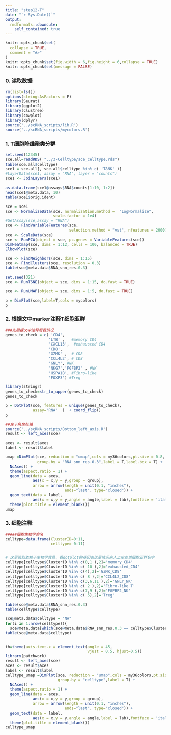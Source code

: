 ```yaml
---
title: "step12-T"
date: "`r Sys.Date()`"
output:
  rmdformats::downcute:
    self_contained: true
---
```


```r
knitr::opts_chunk$set(
  collapse = TRUE,
  comment = "#>"
)
knitr::opts_chunk$set(fig.width = 6,fig.height = 6,collapse = TRUE)
knitr::opts_chunk$set(message = FALSE)
```

### 0. 读取数据

```r
rm(list=ls())
options(stringsAsFactors = F)
library(Seurat)
library(ggplot2)
library(clustree)
library(cowplot)
library(dplyr)
source('../scRNA_scripts/lib.R')
source('../scRNA_scripts/mycolors.R')

```

### 1. T细胞降维聚类分群

```r
set.seed(12345)
sce.all=readRDS( "../3-Celltype/sce_celltype.rds")
table(sce.all$celltype)
sce1 = sce.all[, sce.all$celltype %in% c( 'T&NK' )]
#LayerData(sce1, assay = "RNA", layer = "counts")
sce1 <- JoinLayers(sce1)

as.data.frame(sce1@assays$RNA$counts[1:10, 1:2])
head(sce1@meta.data, 10)
table(sce1$orig.ident) 

sce = sce1
sce <- NormalizeData(sce, normalization.method =  "LogNormalize",  
                     scale.factor = 1e4)
#GetAssay(sce,assay = "RNA")
sce <- FindVariableFeatures(sce, 
                            selection.method = "vst", nfeatures = 2000)  
sce <- ScaleData(sce) 
sce <- RunPCA(object = sce, pc.genes = VariableFeatures(sce)) 
DimHeatmap(sce, dims = 1:12, cells = 100, balanced = TRUE)
ElbowPlot(sce) 

sce <- FindNeighbors(sce, dims = 1:15)
sce <- FindClusters(sce, resolution = 0.3)
table(sce@meta.data$RNA_snn_res.0.3)  

set.seed(321)
sce <- RunTSNE(object = sce, dims = 1:15, do.fast = TRUE)

sce <- RunUMAP(object = sce, dims = 1:5, do.fast = TRUE)

p = DimPlot(sce,label=T,cols = mycolors) 
p

```

### 2. 根据文中marker注释T细胞亚群

```r
###先根据文中注释看看情况
genes_to_check = c( 'CD4',
                   'LTB' ,   #memory CD4
                   'CXCL13',  #exhausted CD4
                   'CD8',
                   'GZMK' ,  # CD8
                   'CCL4L2', # CD8
                   'GNLY', #NK
                   'NKG7','FGFBP2' , #NK
                   'HSPA1B', #Fibro-like
                   'FOXP3') #Treg

library(stringr)  
genes_to_check=str_to_upper(genes_to_check)
genes_to_check

p = DotPlot(sce, features = unique(genes_to_check),
            assay='RNA'  )  + coord_flip()
p

##左下角坐标轴
source('../scRNA_scripts/Bottom_left_axis.R')
result <- left_axes(sce)

axes <- result$axes
label <- result$label

umap =DimPlot(sce, reduction = "umap",cols = my36colors,pt.size = 0.8,
              group.by = "RNA_snn_res.0.3",label = T,label.box = T) +
  NoAxes() + 
  theme(aspect.ratio = 1) +
  geom_line(data = axes,
            aes(x = x,y = y,group = group),
            arrow = arrow(length = unit(0.1, "inches"),
                          ends="last", type="closed")) +
  geom_text(data = label,
            aes(x = x,y = y,angle = angle,label = lab),fontface = 'italic')+
  theme(plot.title = element_blank())
umap

```

### 3. 细胞注释

```r
#####细胞生物学命名
celltype=data.frame(ClusterID=0:11,
                    celltype= 0:11) 


# 这里强烈依赖于生物学背景，看dotplot的基因表达量情况来人工审查单细胞亚群名字
celltype[celltype$ClusterID %in% c(0,1 ),2]='memory_CD4'
celltype[celltype$ClusterID %in% c( 10 ),2]='exhausted_CD4'
celltype[celltype$ClusterID %in% c(4),2]='GZMK_CD8'
celltype[celltype$ClusterID %in% c( 8 ),2]='CCL4L2_CD8'
celltype[celltype$ClusterID %in% c(3,6,11 ),2]='GNLY_NK'
celltype[celltype$ClusterID %in% c( 2 ),2]='Fibro-like T'
celltype[celltype$ClusterID %in% c(7,9 ),2]='FGFBP2_NK'
celltype[celltype$ClusterID %in% c( 5),2]='Treg'

table(sce@meta.data$RNA_snn_res.0.3)
table(celltype$celltype)

sce@meta.data$celltype = "NA"
for(i in 1:nrow(celltype)){
  sce@meta.data[which(sce@meta.data$RNA_snn_res.0.3 == celltype$ClusterID[i]),'celltype'] <- celltype$celltype[i]}
table(sce@meta.data$celltype)


th=theme(axis.text.x = element_text(angle = 45, 
                                    vjust = 0.5, hjust=0.5)) 
library(patchwork)
result <- left_axes(sce)
axes <- result$axes
label <- result$label
celltype_umap =DimPlot(sce, reduction = "umap",cols = my36colors,pt.size = 0.5,
                       group.by = "celltype",label = T) +
  NoAxes() + 
  theme(aspect.ratio = 1) +
  geom_line(data = axes,
            aes(x = x,y = y,group = group),
            arrow = arrow(length = unit(0.1, "inches"),
                          ends="last", type="closed")) +
  geom_text(data = label,
            aes(x = x,y = y,angle = angle,label = lab),fontface = 'italic')+
  theme(plot.title = element_blank())
celltype_umap
        
```
